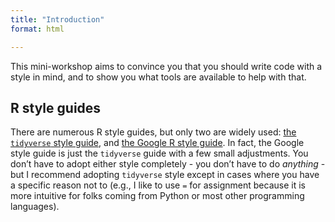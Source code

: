 ```yaml
---
title: "Introduction"
format: html

---
```


This mini-workshop aims to convince you that you should write code with a style in mind, and to show you what tools are available to help with that.

## R style guides
There are numerous R style guides, but only two are widely used: [the `tidyverse` style guide](https://style.tidyverse.org/index.html), and [the Google R style guide](https://google.github.io/styleguide/Rguide.html). In fact, the Google style guide is just the `tidyverse` guide with a few small adjustments. You don't have to adopt either style completely - you don't have to do *anything* - but I recommend adopting `tidyverse` style except in cases where you have a specific reason not to (e.g., I like to use `=` for assignment because it is more intuitive for folks coming from Python or most other programming languages).